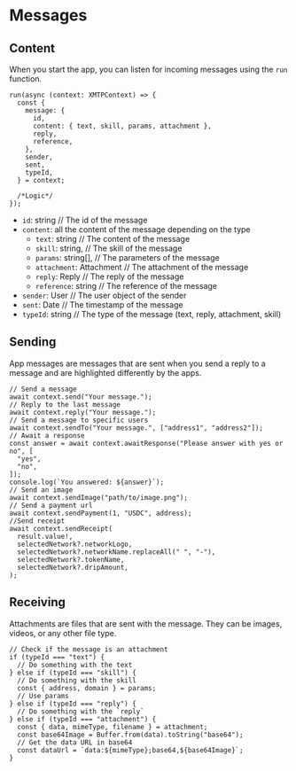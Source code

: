 # Messages

## Content

When you start the app, you can listen for incoming messages using the `run` function.

```tsx [src/index.ts]
run(async (context: XMTPContext) => {
  const {
    message: {
      id,
      content: { text, skill, params, attachment },
      reply,
      reference,
    },
    sender,
    sent,
    typeId,
  } = context;

  /*Logic*/
});
```

- `id`: string // The id of the message
- `content`: all the content of the message depending on the type
  - `text`: string // The content of the message
  - `skill`: string, // The skill of the message
  - `params`: string[], // The parameters of the message
  - `attachment`: Attachment // The attachment of the message
  - `reply`: Reply // The reply of the message
  - `reference`: string // The reference of the message
- `sender`: User // The user object of the sender
- `sent`: Date // The timestamp of the message
- `typeId`: string // The type of the message (text, reply, attachment, skill)

## Sending

App messages are messages that are sent when you send a reply to a message and are highlighted differently by the apps.

```tsx
// Send a message
await context.send("Your message.");
// Reply to the last message
await context.reply("Your message.");
// Send a message to specific users
await context.sendTo("Your message.", ["address1", "address2"]);
// Await a response
const answer = await context.awaitResponse("Please answer with yes or no", [
  "yes",
  "no",
]);
console.log(`You answered: ${answer}`);
// Send an image
await context.sendImage("path/to/image.png");
// Send a payment url
await context.sendPayment(1, "USDC", address);
//Send receipt
await context.sendReceipt(
  result.value!,
  selectedNetwork?.networkLogo,
  selectedNetwork?.networkName.replaceAll(" ", "-"),
  selectedNetwork?.tokenName,
  selectedNetwork?.dripAmount,
);
```

## Receiving

Attachments are files that are sent with the message. They can be images, videos, or any other file type.

```tsx
// Check if the message is an attachment
if (typeId === "text") {
  // Do something with the text
} else if (typeId === "skill") {
  // Do something with the skill
  const { address, domain } = params;
  // Use params
} else if (typeId === "reply") {
  // Do something with the `reply`
} else if (typeId === "attachment") {
  const { data, mimeType, filename } = attachment;
  const base64Image = Buffer.from(data).toString("base64");
  // Get the data URL in base64
  const dataUrl = `data:${mimeType};base64,${base64Image}`;
}
```
